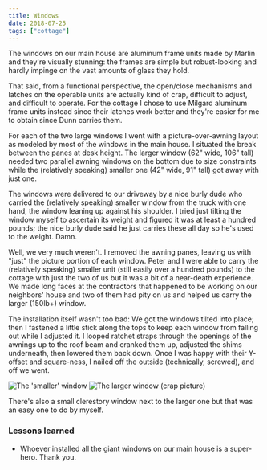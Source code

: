 ```yaml
---
title: Windows
date: 2018-07-25
tags: ["cottage"]
---
```


The windows on our main house are aluminum frame units made by Marlin and they're visually stunning: the frames are simple but robust-looking and hardly impinge on the vast amounts of glass they hold.

That said, from a functional perspective, the open/close mechanisms and latches on the operable units are actually kind of crap, difficult to adjust, and difficult to operate.
For the cottage I chose to use Milgard aluminum frame units instead since their latches work better and they're easier for me to obtain since Dunn carries them.

For each of the two large windows I went with a picture-over-awning layout as modeled by most of the windows in the main house. I situated the break between the panes at desk height.
The larger window (62" wide, 106" tall) needed two parallel awning windows on the bottom due to size constraints while the (relatively speaking) smaller one (42" wide, 91" tall)
got away with just one.

The windows were delivered to our driveway by a nice burly dude who carried the (relatively speaking) smaller window from the truck with one hand, the window leaning up against his shoulder.
I tried just tilting the window myself to ascertain its weight and figured it was at least a hundred pounds; the nice burly dude said he just carries these all day so he's used to the weight. Damn.

Well, we very much weren't. I removed the awning panes, leaving us with "just" the picture portion of each window.
Peter and I were able to carry the (relatively speaking) smaller unit (still easily over a hundred pounds) to the cottage with just the two of us but it was a bit of a near-death experience.
We made long faces at the contractors that happened to be working on our neighbors' house and two of them had pity on us and helped us carry the larger (150lb+) window.

The installation itself wasn't too bad: We got the windows tilted into place; then I fastened a little stick along the tops to keep each window from falling out while I adjusted it.
I looped ratchet straps through the openings of the awnings up to the roof beam and cranked them up, adjusted the shims underneath, then lowered them back down.
Once I was happy with their Y-offset and square-ness, I nailed off the outside (technically, screwed), and off we went.

![](images/IMG_20180725_131107.jpg "The 'smaller' window")
![](images/IMG_20180725_131202.jpg "The larger window (crap picture)")

There's also a small clerestory window next to the larger one but that was an easy one to do by myself.

### Lessons learned

- Whoever installed all the giant windows on our main house is a super-hero. Thank you.
